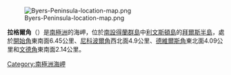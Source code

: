 [[Image:Byers-Peninsula-location-map.png|thumb]]

'''拉格爾角'''（{{lang-en|Laager Point}}）是[[南極洲|南極洲]]的海岬，位於[[南設得蘭群島|南設得蘭群島]]中[[利文斯頓島|利文斯頓島]]的[[拜爾斯半島|拜爾斯半島]]，處於[[開始角_(南設得蘭群島)|開始角]]東南面6.45公里、[[尼科波爾角|尼科波爾角]]西北面4.9公里、[[德維爾斯角|德維爾斯角]]東北面4.09公里和[[文德角|文德角]]東南面2.14公里。

{{coord|62|38|16.1|S|61|08|55.2|W|display=title}}

{{Antarctica-geo-stub}}
[[Category:南極洲海岬|Category:南極洲海岬]]